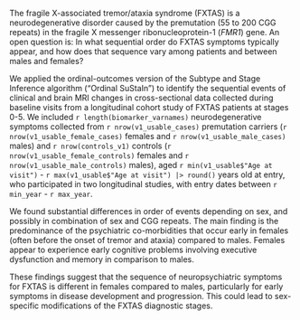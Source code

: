 The fragile X-associated tremor/ataxia syndrome (FXTAS) is a
neurodegenerative disorder caused by the
premutation (55 to 200 CGG repeats) in 
the fragile X messenger ribonucleoprotein-1 (*FMR1*) gene.
An open question is:
In what sequential order do
FXTAS symptoms typically appear,
and how does that sequence vary
among patients and
between males and females?

We applied the
ordinal-outcomes version of the
Subtype and Stage Inference algorithm ("Ordinal SuStaIn") to
identify the sequential events of
clinical and brain MRI changes
in cross-sectional data
collected during baseline visits from 
a longitudinal cohort study of
FXTAS patients at stages 0-5.
We included `r length(biomarker_varnames)` neurodegenerative symptoms 
collected from `r nrow(v1_usable_cases)` premutation carriers 
(`r nrow(v1_usable_female_cases)` females 
and `r nrow(v1_usable_male_cases)` males)
and `r nrow(controls_v1)` controls 
(`r nrow(v1_usable_female_controls)` females 
and `r nrow(v1_usable_male_controls)` males),
aged `r min(v1_usable$"Age at visit")` 
- `r max(v1_usable$"Age at visit") |> round()`
years old at entry,
who participated in two longitudinal studies,
with entry dates between `r min_year` - `r max_year`.

We found
substantial differences in order of events
depending on sex,
and possibly in combination of sex and CGG repeats.
The main finding is 
the predominance of the psychiatric co-morbidities
that occur early in females 
(often before the onset of tremor and ataxia) compared to males. 
Females appear to experience early cognitive problems 
involving executive dysfunction and memory 
in comparison to males. 

These findings suggest that the sequence of neuropsychiatric symptoms
for FXTAS is different in females compared to males, 
particularly for early symptoms in disease development and progression.
This could lead to sex-specific modifications 
of the FXTAS diagnostic stages.
